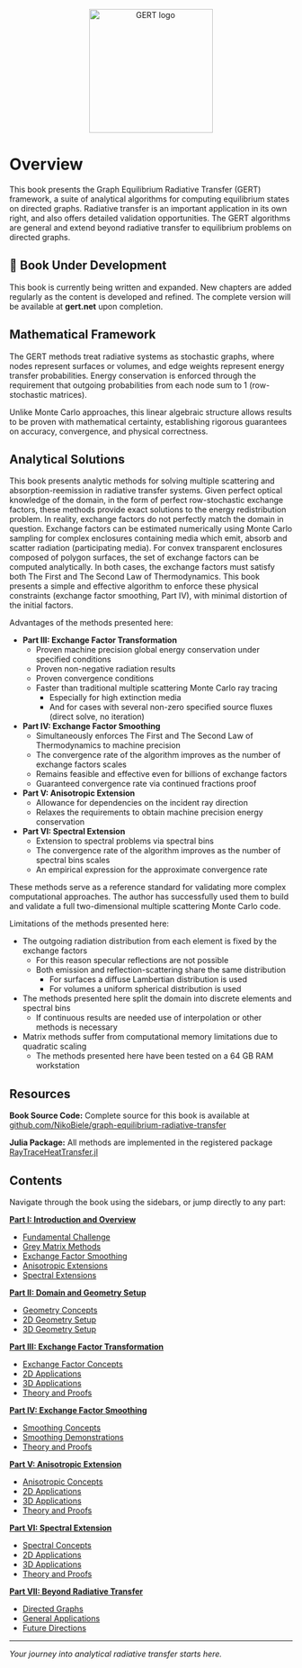 <p align="center">
  <img src="assets/logo-transparent.png" alt="GERT logo" width="220"/>
</p>

# Overview {.unnumbered}

This book presents the Graph Equilibrium Radiative Transfer (GERT) framework, a suite of analytical algorithms for computing equilibrium states on directed graphs.
Radiative transfer is an important application in its own right, and also offers detailed validation opportunities.
The GERT algorithms are general and extend beyond radiative transfer to equilibrium problems on directed graphs.

::: {.callout-note}
## 🚧 Book Under Development

This book is currently being written and expanded.
New chapters are added regularly as the content is developed and refined.
The complete version will be available at **gert.net** upon completion.
:::

## Mathematical Framework

The GERT methods treat radiative systems as stochastic graphs, where nodes represent surfaces or volumes, and edge weights represent energy transfer probabilities.
Energy conservation is enforced through the requirement that outgoing probabilities from each node sum to 1 (row-stochastic matrices).

Unlike Monte Carlo approaches, this linear algebraic structure allows results to be proven with mathematical certainty, establishing rigorous guarantees on accuracy, convergence, and physical correctness.

## Analytical Solutions

This book presents analytic methods for solving multiple scattering and absorption-reemission in radiative transfer systems.
Given perfect optical knowledge of the domain, in the form of perfect row-stochastic exchange factors, these methods provide exact solutions to the energy redistribution problem.
In reality, exchange factors do not perfectly match the domain in question.
Exchange factors can be estimated numerically using Monte Carlo sampling for complex enclosures containing media which emit, absorb and scatter radiation (participating media).
For convex transparent enclosures composed of polygon surfaces, the set of exchange factors can be computed analytically.
In both cases, the exchange factors must satisfy both The First and The Second Law of Thermodynamics.
This book presents a simple and effective algorithm to enforce these physical constraints (exchange factor smoothing, Part IV), with minimal distortion of the initial factors.

Advantages of the methods presented here:

- **Part III: Exchange Factor Transformation**
    - Proven machine precision global energy conservation under specified conditions
    - Proven non-negative radiation results
    - Proven convergence conditions
    - Faster than traditional multiple scattering Monte Carlo ray tracing
        - Especially for high extinction media
        - And for cases with several non-zero specified source fluxes (direct solve, no iteration)
- **Part IV: Exchange Factor Smoothing**
    - Simultaneously enforces The First and The Second Law of Thermodynamics to machine precision
    - The convergence rate of the algorithm improves as the number of exchange factors scales
    - Remains feasible and effective even for billions of exchange factors
    - Guaranteed convergence rate via continued fractions proof
- **Part V: Anisotropic Extension**
    - Allowance for dependencies on the incident ray direction
    - Relaxes the requirements to obtain machine precision energy conservation
- **Part VI: Spectral Extension**
    - Extension to spectral problems via spectral bins
    - The convergence rate of the algorithm improves as the number of spectral bins scales
    - An empirical expression for the approximate convergence rate

These methods serve as a reference standard for validating more complex computational approaches.
The author has successfully used them to build and validate a full two-dimensional multiple scattering Monte Carlo code.

Limitations of the methods presented here:

- The outgoing radiation distribution from each element is fixed by the exchange factors
    - For this reason specular reflections are not possible
    - Both emission and reflection-scattering share the same distribution
        - For surfaces a diffuse Lambertian distribution is used
        - For volumes a uniform spherical distribution is used
- The methods presented here split the domain into discrete elements and spectral bins
    - If continuous results are needed use of interpolation or other methods is necessary
- Matrix methods suffer from computational memory limitations due to quadratic scaling
    - The methods presented here have been tested on a 64 GB RAM workstation

## Resources

**Book Source Code:** Complete source for this book is available at [github.com/NikoBiele/graph-equilibrium-radiative-transfer](https://github.com/NikoBiele/graph-equilibrium-radiative-transfer)

**Julia Package:** All methods are implemented in the registered package [RayTraceHeatTransfer.jl](https://github.com/NikoBiele/RayTraceHeatTransfer.jl)

## Contents

Navigate through the book using the sidebars, or jump directly to any part:

**[Part I: Introduction and Overview](chapters/p1-ch1-fundamental-challenge.qmd)**  

- [Fundamental Challenge](chapters/p1-ch1-fundamental-challenge.qmd)
- [Grey Matrix Methods](chapters/p1-ch2-grey-matrix-methods.qmd)
- [Exchange Factor Smoothing](chapters/p1-ch3-exchange-factor-smoothing.qmd)
- [Anisotropic Extensions](chapters/p1-ch4-anisotropic-extensions.qmd)
- [Spectral Extensions](chapters/p1-ch5-spectral-extensions.qmd)

**[Part II: Domain and Geometry Setup](chapters/p2-ch1-geometry-concepts.qmd)**  

- [Geometry Concepts](chapters/p2-ch1-geometry-concepts.qmd)
- [2D Geometry Setup](chapters/p2-ch2-2d-geometry-setup.qmd)
- [3D Geometry Setup](chapters/p2-ch3-3d-geometry-setup.qmd)

**[Part III: Exchange Factor Transformation](chapters/p3-ch1-exchange-factor-concepts.qmd)**  

- [Exchange Factor Concepts](chapters/p3-ch1-exchange-factor-concepts.qmd)
- [2D Applications](chapters/p3-ch2-exchange-factor-2d-applications.qmd)
- [3D Applications](chapters/p3-ch3-exchange-factor-3d-applications.qmd)
- [Theory and Proofs](chapters/p3-ch4-exchange-factor-theory-proofs.qmd)

**[Part IV: Exchange Factor Smoothing](chapters/p4-ch1-smoothing-concepts.qmd)**  

- [Smoothing Concepts](chapters/p4-ch1-smoothing-concepts.qmd)
- [Smoothing Demonstrations](chapters/p4-ch2-smoothing-demonstrations.qmd)
- [Theory and Proofs](chapters/p4-ch3-smoothing-theory-proofs.qmd)

**[Part V: Anisotropic Extension](chapters/p5-ch1-anisotropic-concepts.qmd)**  

- [Anisotropic Concepts](chapters/p5-ch1-anisotropic-concepts.qmd)
- [2D Applications](chapters/p5-ch2-anisotropic-2d-applications.qmd)
- [3D Applications](chapters/p5-ch3-anisotropic-3d-applications.qmd)
- [Theory and Proofs](chapters/p5-ch4-anisotropic-theory-proofs.qmd)

**[Part VI: Spectral Extension](chapters/p6-ch1-spectral-concepts.qmd)**  

- [Spectral Concepts](chapters/p6-ch1-spectral-concepts.qmd)
- [2D Applications](chapters/p6-ch2-spectral-2d-applications.qmd)
- [3D Applications](chapters/p6-ch3-spectral-3d-applications.qmd)
- [Theory and Proofs](chapters/p6-ch4-spectral-theory-proofs.qmd)

**[Part VII: Beyond Radiative Transfer](chapters/p7-ch1-directed-graphs.qmd)**  

- [Directed Graphs](chapters/p7-ch1-directed-graphs.qmd)
- [General Applications](chapters/p7-ch2-general-applications.qmd)
- [Future Directions](chapters/p7-ch3-future-directions.qmd)

---

*Your journey into analytical radiative transfer starts here.*
